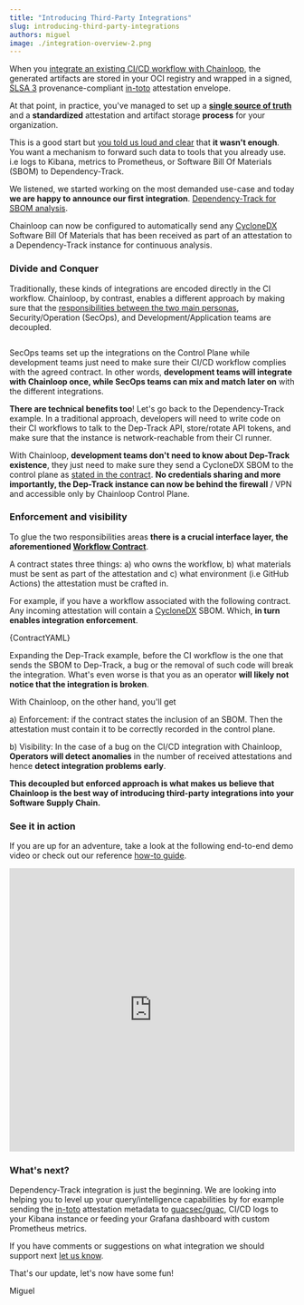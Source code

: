 ```yaml
---
title: "Introducing Third-Party Integrations"
slug: introducing-third-party-integrations
authors: miguel
image: ./integration-overview-2.png
---
```



When you [integrate an existing CI/CD workflow with Chainloop](/how-does-it-work/#integration-overview), the generated artifacts are stored in your OCI registry and wrapped in a signed, [SLSA 3](https://slsa.dev/) provenance-compliant [in-toto](https://in-toto.io/) attestation envelope.

At that point, in practice, you've managed to set up a [**single source of truth**](/how-does-it-work/#compliant-single-source-of-truth) and a **standardized** attestation and artifact storage **process** for your organization.

This is a good start but [you told us loud and clear](/blog/touching-base-one-month-in#my-attestations-and-artifacts-are-being-ingested-now-what) that **it wasn't enough**. You want a mechanism to forward such data to tools that you already use. i.e logs to Kibana, metrics to Prometheus, or Software Bill Of Materials (SBOM) to Dependency-Track.

<!--truncate-->

We listened, we started working on the most demanded use-case and today **we are happy to announce our first integration**. [Dependency-Track for SBOM analysis](/guides/dependency-track/).

Chainloop can now be configured to automatically send any [CycloneDX](https://cyclonedx.org/) Software Bill Of Materials that has been received as part of an attestation to a Dependency-Track instance for continuous analysis.

### Divide and Conquer

Traditionally, these kinds of integrations are encoded directly in the CI workflow. Chainloop, by contrast, enables a different approach by making sure that the [responsibilities between the two main personas](/how-does-it-work/#role-tailored-experience), Security/Operation (SecOps), and Development/Application teams are decoupled.

<Image img={OverViewImage} />

SecOps teams set up the integrations on the Control Plane while development teams just need to make sure their CI/CD workflow complies with the agreed contract. In other words, **development teams will integrate with Chainloop once, while SecOps teams can mix and match later on** with the different integrations.

**There are technical benefits too**! Let's go back to the Dependency-Track example. In a traditional approach, developers will need to write code on their CI workflows to talk to the Dep-Track API, store/rotate API tokens, and make sure that the instance is network-reachable from their CI runner.

With Chainloop, **development teams don't need to know about Dep-Track existence**, they just need to make sure they send a CycloneDX SBOM to the control plane as [stated in the contract](https://github.com/chainloop-dev/docs/blob/main/examples/contracts/sbom/cyclonedx.yaml). **No credentials sharing and more importantly, the Dep-Track instance can now be behind the firewall** / VPN and accessible only by Chainloop Control Plane.

### Enforcement and visibility

To glue the two responsibilities areas **there is a crucial interface layer, the aforementioned [Workflow Contract](/how-does-it-work/#contract-based-attestation)**.

A contract states three things: a) who owns the workflow, b) what materials must be sent as part of the attestation and c) what environment (i.e GitHub Actions) the attestation must be crafted in.

For example, if you have a workflow associated with the following contract. Any incoming attestation will contain a [CycloneDX](https://cyclonedx.org/) SBOM. Which, **in turn enables integration enforcement**.

<CodeBlock language="yaml" title="contract.yaml">
  {ContractYAML}
</CodeBlock>

Expanding the Dep-Track example, before the CI workflow is the one that sends the SBOM to Dep-Track, a bug or the removal of such code will break the integration. What's even worse is that you as an operator **will likely not notice that the integration is broken**.

With Chainloop, on the other hand, you'll get

a) Enforcement: if the contract states the inclusion of an SBOM. Then the attestation must contain it to be correctly recorded in the control plane.

b) Visibility: In the case of a bug on the CI/CD integration with Chainloop, **Operators will detect anomalies** in the number of received attestations and hence **detect integration problems early**.

**This decoupled but enforced approach is what makes us believe that Chainloop is the best way of introducing third-party integrations into your Software Supply Chain.**

### See it in action

If you are up for an adventure, take a look at the following end-to-end demo video or check out our reference [how-to guide](/guides/dependency-track/).

<iframe
  width="100%"
  height="500"
  src="https://www.youtube.com/embed/S1110n4C9gY"
  title="YouTube video player"
  frameborder="0"
  allow="accelerometer; autoplay; clipboard-write; encrypted-media; gyroscope; picture-in-picture; web-share"
  allowfullscreen
></iframe>

### What's next?

Dependency-Track integration is just the beginning. We are looking into helping you to level up your query/intelligence capabilities by for example sending the [in-toto](https://in-toto.io/) attestation metadata to [guacsec/guac](https://github.com/guacsec/guac/), CI/CD logs to your Kibana instance or feeding your Grafana dashboard with custom Prometheus metrics.

If you have comments or suggestions on what integration we should support next [let us know](https://us21.list-manage.com/contact-form?u=801f42b3abafc40b1a17c5f25&form_id=3f3bbfe15e6fcd4a60be9b966652cfd5).

That's our update, let's now have some fun!

Miguel

<MailingListForm />
